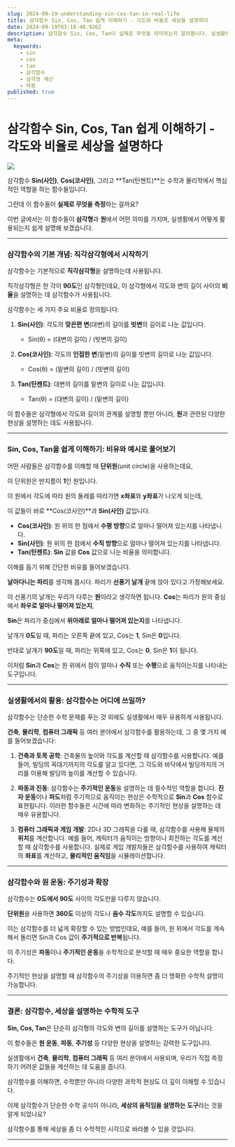 ```yaml
---
slug: 2024-09-19-understanding-sin-cos-tan-in-real-life
title: 삼각함수 Sin, Cos, Tan 쉽게 이해하기 - 각도와 비율로 세상을 설명하다
date: 2024-09-19T03:18:48.926Z
description: 삼각함수 Sin, Cos, Tan이 실제로 무엇을 의미하는지 알아봅니다. 실생활에서 삼각함수가 어떻게 활용되는지 쉽게 설명해드립니다.
meta:
  keywords:
    - sin
    - cos
    - tan
    - 삼각함수
    - 삼각형 계산
    - 파동
published: true
---
```


# 삼각함수 Sin, Cos, Tan 쉽게 이해하기 - 각도와 비율로 세상을 설명하다

![](https://blogger.googleusercontent.com/img/a/AVvXsEjXlARsPsSPMRa-Q353GzZFg4oknq-1FtLB9NPnRKg0pTQpvsjNIlC0Bju-6AjwDkRa0DcNrmrXa7DEOP7R8ghRenNyJGpTybyUBeCgT9pbo0CU0ULTFHOEJSkvckx7V7XKTXDJErHrrNiTVvc3eaFoT1pHmFA_FlEKspMbtxrCb7rSTDgFH52c4sUZxmc)

삼각함수 **Sin(사인)**, **Cos(코사인)**, 그리고 **Tan(탄젠트)**는 수학과 물리학에서 핵심적인 역할을 하는 함수들입니다.

그런데 이 함수들이 **실제로 무엇을 측정**하는 걸까요?

이번 글에서는 이 함수들이 **삼각형**과 **원**에서 어떤 의미를 가지며, 실생활에서 어떻게 활용되는지 쉽게 설명해 보겠습니다.

---

### 삼각함수의 기본 개념: 직각삼각형에서 시작하기

삼각함수는 기본적으로 **직각삼각형**을 설명하는데 사용됩니다.

직각삼각형은 한 각이 **90도**인 삼각형인데요, 이 삼각형에서 각도와 변의 길이 사이의 **비율**을 설명하는 데 삼각함수가 사용됩니다.

삼각함수는 세 가지 주요 비율로 정의됩니다:

1. **Sin(사인)**: 각도의 **맞은편 변**(대변)의 길이를 **빗변**의 길이로 나눈 값입니다.
   - Sin(θ) = (대변의 길이) / (빗변의 길이)

2. **Cos(코사인)**: 각도의 **인접한 변**(밑변)의 길이를 빗변의 길이로 나눈 값입니다.
   - Cos(θ) = (밑변의 길이) / (빗변의 길이)

3. **Tan(탄젠트)**: 대변의 길이를 밑변의 길이로 나눈 값입니다.
   - Tan(θ) = (대변의 길이) / (밑변의 길이)

이 함수들은 삼각형에서 각도와 길이의 관계를 설명할 뿐만 아니라, **원**과 관련된 다양한 현상을 설명하는 데도 사용됩니다.

---

### Sin, Cos, Tan을 쉽게 이해하기: 비유와 예시로 풀어보기

어떤 사람들은 삼각함수를 이해할 때 **단위원**(unit circle)을 사용하는데요,

이 단위원은 반지름이 **1**인 원입니다.

이 원에서 각도에 따라 원의 둘레를 따라가면 **x좌표**와 **y좌표**가 나오게 되는데,

이 값들이 바로 **Cos(코사인)**과 **Sin(사인)** 값입니다.

- **Cos(코사인)**: 원 위의 한 점에서 **수평 방향**으로 얼마나 떨어져 있는지를 나타냅니다.
- **Sin(사인)**: 원 위의 한 점에서 **수직 방향**으로 얼마나 떨어져 있는지를 나타냅니다.
- **Tan(탄젠트)**: **Sin** 값을 **Cos** 값으로 나눈 비율을 의미합니다.

이해를 돕기 위해 간단한 비유를 들어보겠습니다. 

**날아다니는 파리**를 생각해 봅시다. 파리가 **선풍기 날개** 끝에 앉아 있다고 가정해보세요.

이 선풍기의 날개는 우리가 다루는 **원**이라고 생각하면 됩니다. **Cos**는 파리가 원의 중심에서 **좌우로 얼마나 떨어져 있는지**,

**Sin**은 파리가 중심에서 **위아래로 얼마나 떨어져 있는지**를 나타냅니다.

날개가 **0도**일 때, 파리는 오른쪽 끝에 있고, Cos는 **1**, Sin은 **0**입니다.

반대로 날개가 **90도**일 때, 파리는 위쪽에 있고, Cos는 **0**, Sin은 **1**이 됩니다.

이처럼 **Sin**과 **Cos**는 원 위에서 점이 얼마나 **수직** 또는 **수평**으로 움직이는지를 나타내는 도구입니다.

---

### 실생활에서의 활용: 삼각함수는 어디에 쓰일까?

삼각함수는 단순한 수학 문제를 푸는 것 외에도 실생활에서 매우 유용하게 사용됩니다.

**건축**, **물리학**, **컴퓨터 그래픽** 등 여러 분야에서 삼각함수를 활용하는데, 그 중 몇 가지 예를 들어보겠습니다:

1. **건축과 토목 공학**: 건축물의 높이와 각도를 계산할 때 삼각함수를 사용합니다. 예를 들어, 빌딩의 꼭대기까지의 각도를 알고 있다면, 그 각도와 바닥에서 빌딩까지의 거리를 이용해 빌딩의 높이를 계산할 수 있습니다.
   
2. **파동과 진동**: 삼각함수는 **주기적인 운동**을 설명하는 데 필수적인 역할을 합니다. **진자 운동**이나 **파도**처럼 주기적으로 움직이는 현상은 수학적으로 **Sin**과 **Cos** 함수로 표현됩니다. 이러한 함수들은 시간에 따라 변화하는 주기적인 현상을 설명하는 데 매우 유용합니다.

3. **컴퓨터 그래픽과 게임 개발**: 2D나 3D 그래픽을 다룰 때, 삼각함수를 사용해 물체의 **위치**를 계산합니다. 예를 들어, 캐릭터가 움직이는 방향이나 회전하는 각도를 계산할 때 삼각함수를 사용합니다. 실제로 게임 개발자들은 삼각함수를 사용하여 캐릭터의 **좌표**를 계산하고, **물리적인 움직임**을 시뮬레이션합니다.

---

### 삼각함수와 원 운동: 주기성과 확장

삼각함수는 **0도에서 90도** 사이의 각도만을 다루지 않습니다.

**단위원**을 사용하면 **360도** 이상의 각도나 **음수 각도**까지도 설명할 수 있습니다.

이는 삼각함수를 더 넓게 확장할 수 있는 방법인데요, 예를 들어, 원 위에서 각도를 계속해서 돌리면 Sin과 Cos 값이 **주기적으로 반복**됩니다. 

이 주기성은 **파동**이나 **주기적인 운동**을 수학적으로 분석할 때 매우 중요한 역할을 합니다.

주기적인 현상을 설명할 때 삼각함수의 주기성을 이용하면 좀 더 명확한 수학적 설명이 가능합니다.

---

### 결론: 삼각함수, 세상을 설명하는 수학적 도구

**Sin, Cos, Tan**은 단순히 삼각형의 각도와 변의 길이를 설명하는 도구가 아닙니다.

이 함수들은 **원 운동**, **파동**, **주기성** 등 다양한 현상을 설명하는 강력한 도구입니다.

실생활에서 **건축**, **물리학**, **컴퓨터 그래픽** 등 여러 분야에서 사용되며, 우리가 직접 측정하기 어려운 값들을 계산하는 데 도움을 줍니다.

삼각함수를 이해하면, 수학뿐만 아니라 다양한 과학적 현상도 더 깊이 이해할 수 있습니다.

이제 삼각함수가 단순한 수학 공식이 아니라, **세상의 움직임을 설명하는 도구**라는 것을 알게 되었나요? 

삼각함수를 통해 세상을 좀 더 수학적인 시각으로 바라볼 수 있을 것입니다.

---
